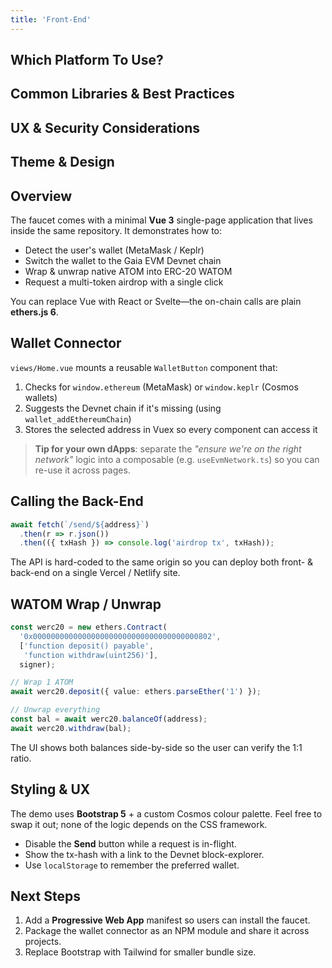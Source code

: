 ```yaml
---
title: 'Front-End'
---
```


## Which Platform To Use?

## Common Libraries & Best Practices

## UX & Security Considerations

## Theme & Design

## Overview

The faucet comes with a minimal **Vue 3** single-page application that lives inside the same repository.  It demonstrates how to:

* Detect the user's wallet (MetaMask / Keplr)
* Switch the wallet to the Gaia EVM Devnet chain
* Wrap & unwrap native ATOM into ERC-20 WATOM
* Request a multi-token airdrop with a single click

You can replace Vue with React or Svelte—the on-chain calls are plain **ethers.js 6**.

## Wallet Connector

`views/Home.vue` mounts a reusable `WalletButton` component that:
1. Checks for `window.ethereum` (MetaMask) or `window.keplr` (Cosmos wallets)
2. Suggests the Devnet chain if it's missing (using `wallet_addEthereumChain`)
3. Stores the selected address in Vuex so every component can access it

> **Tip for your own dApps**: separate the *"ensure we're on the right network"* logic into a composable (e.g. `useEvmNetwork.ts`) so you can re-use it across pages.

## Calling the Back-End

```ts
await fetch(`/send/${address}`)
  .then(r => r.json())
  .then(({ txHash }) => console.log('airdrop tx', txHash));
```
The API is hard-coded to the same origin so you can deploy both front- & back-end on a single Vercel / Netlify site.

## WATOM Wrap / Unwrap

```ts
const werc20 = new ethers.Contract(
  '0x0000000000000000000000000000000000000802',
  ['function deposit() payable',
   'function withdraw(uint256)'],
  signer);

// Wrap 1 ATOM
await werc20.deposit({ value: ethers.parseEther('1') });

// Unwrap everything
const bal = await werc20.balanceOf(address);
await werc20.withdraw(bal);
```
The UI shows both balances side-by-side so the user can verify the 1:1 ratio.

## Styling & UX

The demo uses **Bootstrap 5** + a custom Cosmos colour palette.  Feel free to swap it out; none of the logic depends on the CSS framework.

* Disable the **Send** button while a request is in-flight.
* Show the tx-hash with a link to the Devnet block-explorer.
* Use `localStorage` to remember the preferred wallet.

## Next Steps

1. Add a **Progressive Web App** manifest so users can install the faucet.
2. Package the wallet connector as an NPM module and share it across projects.
3. Replace Bootstrap with Tailwind for smaller bundle size.